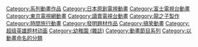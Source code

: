 
[[Category:系列動畫作品|Category:系列動畫作品]]
[[Category:日本原創電視動畫|Category:日本原創電視動畫]]
[[Category:富士電視台動畫|Category:富士電視台動畫]]
[[Category:東京電視網動畫|Category:東京電視網動畫]]
[[Category:讀賣電視台動畫|Category:讀賣電視台動畫]]
[[Category:龍之子製作|Category:龍之子製作]]
[[Category:時間旅行動畫|Category:時間旅行動畫]]
[[Category:發明題材作品|Category:發明題材作品]]
[[Category:搞笑動畫|Category:搞笑動畫]]
[[Category:超级英雄题材动画|Category:超级英雄题材动画]]
[[Category:幼稚園_(雜誌)|Category:幼稚園 (雜誌)]]
[[Category:動畫節目系列|Category:動畫節目系列]]
[[Category:以動畫命名的分類|Category:以動畫命名的分類]]